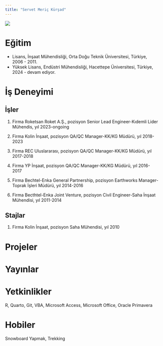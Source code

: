 ```yaml
---
title: "Servet Meriç Kürşad"
---
```


![](/assets/images/vesikalik.jpeg){fig-align="center"}

# Eğitim

-   Lisans, İnşaat Mühendisliği, Orta Doğu Teknik Üniversitesi, Türkiye, 2006 - 2011.
-   Yüksek Lisans, Endüstri Mühendisliği, Hacettepe Üniversitesi, Türkiye, 2024 - devam ediyor.

# İş Deneyimi

## İşler

1.  Firma Roketsan Roket A.Ş., pozisyon Senior Lead Engineer-Kıdemli Lider Mühendis, yıl 2023-ongoing

1.  Firma Kolin İnşaat, pozisyon QA/QC Manager-KK/KG Müdürü, yıl 2018-2023

2.  Firma REC Uluslararası, pozisyon QA/QC Manager-KK/KG Müdürü, yıl 2017-2018

3.  Firma YP İnşaat, pozisyon QA/QC Manager-KK/KG Müdürü, yıl 2016-2017

4.  Firma Bechtel-Enka General Partnership, pozisyon Earthworks Manager-Toprak İşleri Müdürü, yıl 2014-2016

5.  Firma Becthtel-Enka Joint Venture, pozisyon Civil Engineer-Saha İnşaat Mühendisi, yıl 2011-2014

## Stajlar

1.  Firma Kolin İnşaat, pozisyon Saha Mühendisi, yıl 2010


# Projeler


# Yayınlar


# Yetkinlikler

R, Quarto, Git, VBA, Microsoft Access, Microsoft Office, Oracle Primavera

# Hobiler

Snowboard Yapmak, Trekking
